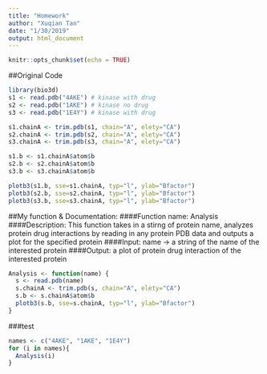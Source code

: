 ```yaml
---
title: "Homework"
author: "Xuqian Tan"
date: "1/30/2019"
output: html_document
---
```


```r
knitr::opts_chunk$set(echo = TRUE)
```

##Original Code
```r
library(bio3d)
s1 <- read.pdb("4AKE") # kinase with drug
s2 <- read.pdb("1AKE") # kinase no drug
s3 <- read.pdb("1E4Y") # kinase with drug

s1.chainA <- trim.pdb(s1, chain="A", elety="CA")
s2.chainA <- trim.pdb(s2, chain="A", elety="CA")
s3.chainA <- trim.pdb(s3, chain="A", elety="CA")

s1.b <- s1.chainA$atom$b
s2.b <- s2.chainA$atom$b
s3.b <- s3.chainA$atom$b

plotb3(s1.b, sse=s1.chainA, typ="l", ylab="Bfactor")
plotb3(s2.b, sse=s2.chainA, typ="l", ylab="Bfactor")
plotb3(s3.b, sse=s3.chainA, typ="l", ylab="Bfactor")
```

##My function & Documentation:
####Function name: Analysis
####Description: This function takes in a stirng of protein name, analyzes protein drug interactions by reading in any protein PDB data and outputs a plot for the specified protein
####Input: name -> a string of the name of the interested protein
####Output: a plot of protein drug interaction of the interested protein
```r
Analysis <- function(name) {
  s <- read.pdb(name)
  s.chainA <- trim.pdb(s, chain="A", elety="CA")
  s.b <- s.chainA$atom$b
  plotb3(s.b, sse=s.chainA, typ="l", ylab="Bfactor")
}
```

###test
```r
names <- c("4AKE", "1AKE", "1E4Y")
for (i in names){
  Analysis(i)
}
```
